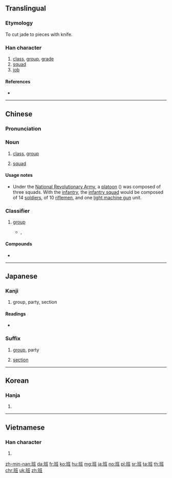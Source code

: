 ==Translingual==

===Etymology===
{{Han compound|𤤴|刀|t1=two jade|t2=knife|ls=ic}}

To cut jade to pieces with knife.

===Han character===
{{Han char|rn=96|rad=玉|as=06|sn=10|four=11114|canj=MGILG}}

# [[class]], [[group]], [[grade]]
# [[squad]]
# [[job]]

====References====
* {{Han ref|kx=0731.190|dkj=20976|dj=1142.290|hdz=21113.030|uh=73ED|ud=29677|bh=AF5A|bd=44890}}

----

==Chinese==
{{zh-forms}}

===Pronunciation===
{{zh-pron
|m=bān
|c=baan1
|mn=pan
|mc=y
|oc=y
|ma=zh-bān.ogg
|cat=n
}}

===Noun===
{{zh-noun}}

# {{lb|zh|school}} [[class]], [[group]]
# {{lb|zh|military}} [[squad]]

====Usage notes====
* {{sense|military}} Under the [[w:National Revolutionary Army|National Revolutionary Army]], a [[platoon]] ({{zh-l|排}}) was composed of three squads. With the [[infantry]], the [[infantry squad]] would be composed of 14 [[soldier]]s, of 10 [[riflemen]], and one [[light machine gun]] unit.

===Classifier===
{{zh-cls}}

# [[group]]
#* {{w|Beyond (band)|Beyond}}, {{lang|zh|遊戲}}
#*: {{zh-x|跟 班 friend @&#32; hea 到 天光|hanging with friends until dawn|C}}

====Compounds====
* {{zh-l|班子}}

----

==Japanese==

===Kanji===
{{ja-kanji|grade=6|rs=玉06}}

# group, party, section

====Readings====
* {{ja-readings|goon=[[へん]] (hen) {{non-joyo-reading}}|kanon=[[はん]] (han)|kun=[[わける]] (wakeru)}}

===Suffix===
{{ja-pos|suffix|はん}}

# [[group]], party
# {{lb|ja|military|sort=はん}} [[section]]

----

==Korean==

===Hanja===
{{ko-hanja|hangeul=반|eumhun=|rv=ban|mr=pan|y=pan}}

# {{defn|lang=ko|sort=玉06}}

----

==Vietnamese==

===Han character===
{{vi-hantu|[[ban]], [[băn]]|rs=玉06}}

# {{defn|lang=vi|sort=玉06}}

[[zh-min-nan:班]]
[[da:班]]
[[fr:班]]
[[ko:班]]
[[hu:班]]
[[mg:班]]
[[ja:班]]
[[no:班]]
[[pl:班]]
[[sr:班]]
[[ta:班]]
[[th:班]]
[[chr:班]]
[[uk:班]]
[[zh:班]]